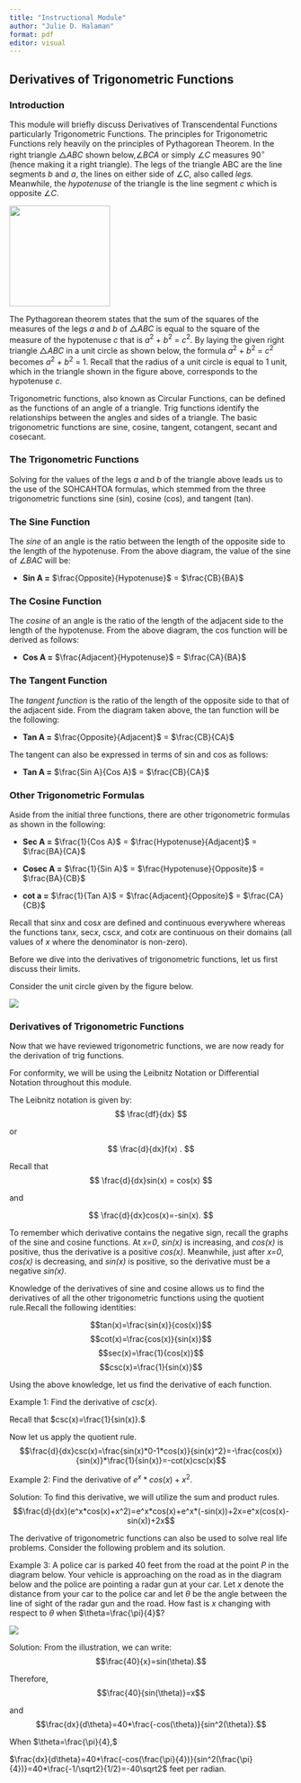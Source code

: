 ```yaml
---
title: "Instructional Module"
author: "Julie D. Halaman"
format: pdf
editor: visual
---
```


## Derivatives of Trigonometric Functions

### Introduction

This module will briefly discuss Derivatives of Transcendental Functions particularly Trigonometric Functions. The principles for Trigonometric Functions rely heavily on the principles of Pythagorean Theorem. In the right triangle $\triangle ABC$ shown below,$\angle BCA$ or simply $\angle C$ measures 90$^{\circ}$ (hence making it a right triangle). The legs of the triangle ABC are the line segments *b* and *a*, the lines on either side of $\angle C$, also called *legs.* Meanwhile, the *hypotenuse* of the triangle is the line segment *c* which is opposite $\angle C$.

![](https://homework.study.com/cimages/multimages/16/resize-1612330746441729655figure12489830288820634925.png){fig-align="center" width="179"}

The Pythagorean theorem states that the sum of the squares of the measures of the legs *a* and *b* of $\triangle ABC$ is equal to the square of the measure of the hypotenuse *c* that is *a*$^{2}$ + *b*$^{2}$ = *c*$^{2}$. By laying the given right triangle $\triangle ABC$ in a unit circle as shown below, the formula *a*$^{2}$ + *b*$^{2}$ = *c*$^{2}$ becomes *a*$^{2}$ + *b*$^{2}$ = 1. Recall that the radius of a unit circle is equal to 1 unit, which in the triangle shown in the figure above, corresponds to the hypotenuse *c*.

Trigonometric functions, also known as Circular Functions, can be defined as the functions of an angle of a triangle. Trig functions identify the relationships between the angles and sides of a triangle. The basic trigonometric functions are sine, cosine, tangent, cotangent, secant and cosecant.

### The Trigonometric Functions

Solving for the values of the legs *a* and *b* of the triangle above leads us to the use of the SOHCAHTOA formulas, which stemmed from the three trigonometric functions sine (sin), cosine (cos), and tangent (tan).

### The Sine Function

The *sine* of an angle is the ratio between the length of the opposite side to the length of the hypotenuse. From the above diagram, the value of the sine of $\angle BAC$ will be:

-   **Sin A =** $\frac{Opposite}{Hypotenuse}$ = $\frac{CB}{BA}$

### The Cosine Function

The *cosine* of an angle is the ratio of the length of the adjacent side to the length of the hypotenuse. From the above diagram, the cos function will be derived as follows:

-   **Cos A =** $\frac{Adjacent}{Hypotenuse}$ = $\frac{CA}{BA}$

### The Tangent Function

The *tangent function* is the ratio of the length of the opposite side to that of the adjacent side. From the diagram taken above, the tan function will be the following:

-   **Tan A =** $\frac{Opposite}{Adjacent}$ = $\frac{CB}{CA}$

The tangent can also be expressed in terms of sin and cos as follows:

-   **Tan A =** $\frac{Sin A}{Cos A}$ = $\frac{CB}{CA}$

### Other Trigonometric Formulas

Aside from the initial three functions, there are other trigonometric formulas as shown in the following:

-   **Sec A =** $\frac{1}{Cos A}$ = $\frac{Hypotenuse}{Adjacent}$ = $\frac{BA}{CA}$

-   **Cosec A =** $\frac{1}{Sin A}$ = $\frac{Hypotenuse}{Opposite}$ = $\frac{BA}{CB}$

-   **cot a =** $\frac{1}{Tan A}$ = $\frac{Adjacent}{Opposite}$ = $\frac{CA}{CB}$

Recall that sin*x* and cos*x* are defined and continuous everywhere whereas the functions tan*x*, sec*x*, csc*x*, and cot*x* are continuous on their domains (all values of *x* where the denominator is non-zero).

Before we dive into the derivatives of trigonometric functions, let us first discuss their limits.

Consider the unit circle given by the figure below.

![](clipboard-2032292710.png){fig-align="center"}

### Derivatives of Trigonometric Functions

Now that we have reviewed trigonometric functions, we are now ready for the derivation of trig functions.

For conformity, we will be using the Leibnitz Notation or Differential Notation throughout this module.

The Leibnitz notation is given by: $$
\frac{df}{dx}
$$

or

$$
\frac{d}{dx}f(x) .
$$

Recall that $$
\frac{d}{dx}sin(x) = cos(x)
$$

and

$$
 \frac{d}{dx}cos(x)=-sin(x).
 $$

To remember which derivative contains the negative sign, recall the graphs of the sine and cosine functions. At *x=0*, *sin(x)* is increasing, and *cos(x)* is positive, thus the derivative is a positive *cos(x)*. Meanwhile, just after *x=0*, *cos(x)* is decreasing, and *sin(x)* is positive, so the derivative must be a negative *sin(x)*.

Knowledge of the derivatives of sine and cosine allows us to find the derivatives of all the other trigonometric functions using the quotient rule.Recall the following identities:

$$tan(x)=\frac{sin(x)}{cos(x)}$$ $$cot(x)=\frac{cos(x)}{sin(x)}$$ $$sec(x)=\frac{1}{cos(x)}$$ $$csc(x)=\frac{1}{sin(x)}$$

Using the above knowledge, let us find the derivative of each function.

Example 1: Find the derivative of $csc(x).$

Recall that $csc(x)=\frac{1}{sin(x)}.$

Now let us apply the quotient rule. $$\frac{d}{dx}csc(x)=\frac{sin(x)*0-1*cos(x)}{sin(x)^2}=-\frac{cos(x)}{sin(x)}*\frac{1}{sin(x)}=-cot(x)csc(x)$$

Example 2: Find the derivative of $e^x*cos(x)+x^2.$

Solution: To find this derivative, we will utilize the sum and product rules. $$\frac{d}{dx}(e^x*cos(x)+x^2)=e^x*cos(x)+e^x*(-sin(x))+2x=e^x(cos(x)-sin(x))+2x$$

The derivative of trigonometric functions can also be used to solve real life problems. Consider the following problem and its solution.

Example 3: A police car is parked 40 feet from the road at the point *P* in the diagram below. Your vehicle is approaching on the road as in the diagram below and the police are pointing a radar gun at your car. Let *x* denote the distance from your car to the police car and let $\theta$ be the angle between the line of sight of the radar gun and the road. How fast is *x* changing with respect to $\theta$ when $\theta=\frac{\pi}{4}$?

![](IM-Halaman_files/images/Example%203%20Image.png){fig-align="center"}

Solution: From the illustration, we can write: $$\frac{40}{x}=sin(\theta).$$

Therefore, $$\frac{40}{sin(\theta)}=x$$

and $$\frac{dx}{d\theta}=40*\frac{-cos(\theta)}{sin^2(\theta)}.$$

When $\theta=\frac{\pi}{4},$

$\frac{dx}{d\theta}=40*\frac{-cos(\frac{\pi}{4})}{sin^2(\frac{\pi}{4})}=40*\frac{-1/\sqrt2}{1/2}=-40\sqrt2$ feet per radian.

</div>
